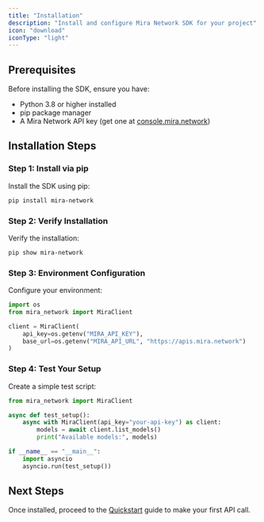 ```yaml
---
title: "Installation"
description: "Install and configure Mira Network SDK for your project"
icon: "download"
iconType: "light"
---
```


## Prerequisites

Before installing the SDK, ensure you have:
- Python 3.8 or higher installed
- pip package manager
- A Mira Network API key (get one at [console.mira.network](https://console.mira.network))

## Installation Steps

### Step 1: Install via pip

Install the SDK using pip:

```bash
pip install mira-network
```

### Step 2: Verify Installation

Verify the installation:

```bash
pip show mira-network
```

### Step 3: Environment Configuration

Configure your environment:

```python
import os
from mira_network import MiraClient

client = MiraClient(
    api_key=os.getenv("MIRA_API_KEY"),
    base_url=os.getenv("MIRA_API_URL", "https://apis.mira.network")
)
```

### Step 4: Test Your Setup

Create a simple test script:

```python
from mira_network import MiraClient

async def test_setup():
    async with MiraClient(api_key="your-api-key") as client:
        models = await client.list_models()
        print("Available models:", models)

if __name__ == "__main__":
    import asyncio
    asyncio.run(test_setup())
```

## Next Steps

Once installed, proceed to the [Quickstart](/documentation/get-started/quickstart) guide to make your first API call.